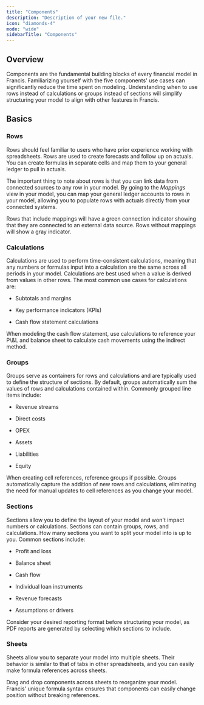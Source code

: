 ```yaml
---
title: "Components"
description: "Description of your new file."
icon: "diamonds-4"
mode: "wide"
sidebarTitle: "Components"
---
```


## Overview

Components are the fundamental building blocks of every financial model in Francis. Familiarizing yourself with the five components' use cases can significantly reduce the time spent on modeling. Understanding when to use rows instead of calculations or groups instead of sections will simplify structuring your model to align with other features in Francis.

## Basics

### Rows

Rows should feel familiar to users who have prior experience working with spreadsheets. Rows are used to create forecasts and follow up on actuals. You can create formulas in separate cells and map them to your general ledger to pull in actuals.

The important thing to note about rows is that you can link data from connected sources to any row in your model. By going to the *Mappings* view in your model, you can map your general ledger accounts to rows in your model, allowing you to populate rows with actuals directly from your connected systems.

<Info>
  Rows that include mappings will have a green connection indicator showing that they are connected to an external data source. Rows without mappings will show a gray indicator.
</Info>

### Calculations

Calculations are used to perform time-consistent calculations, meaning that any numbers or formulas input into a calculation are the same across all periods in your model. Calculations are best used when a value is derived from values in other rows. The most common use cases for calculations are:

* Subtotals and margins

* Key performance indicators (KPIs)

* Cash flow statement calculations

<Info>
  When modeling the cash flow statement, use calculations to reference your P\&L and balance sheet to calculate cash movements using the indirect method.
</Info>

### Groups

Groups serve as containers for rows and calculations and are typically used to define the structure of sections. By default, groups automatically sum the values of rows and calculations contained within. Commonly grouped line items include:

* Revenue streams

* Direct costs

* OPEX

* Assets

* Liabilities

* Equity

<Info>
  When creating cell references, reference groups if possible. Groups automatically capture the addition of new rows and calculations, eliminating the need for manual updates to cell references as you change your model.
</Info>

### Sections

Sections allow you to define the layout of your model and won't impact numbers or calculations. Sections can contain groups, rows, and calculations. How many sections you want to split your model into is up to you. Common sections include:

* Profit and loss

* Balance sheet

* Cash flow

* Individual loan instruments

* Revenue forecasts

* Assumptions or drivers

<Info>
  Consider your desired reporting format before structuring your model, as PDF reports are generated by selecting which sections to include.
</Info>

### Sheets

Sheets allow you to separate your model into multiple sheets. Their behavior is similar to that of tabs in other spreadsheets, and you can easily make formula references across sheets.

<Info>
  Drag and drop components across sheets to reorganize your model. Francis' unique formula syntax ensures that components can easily change position without breaking references.
</Info>
